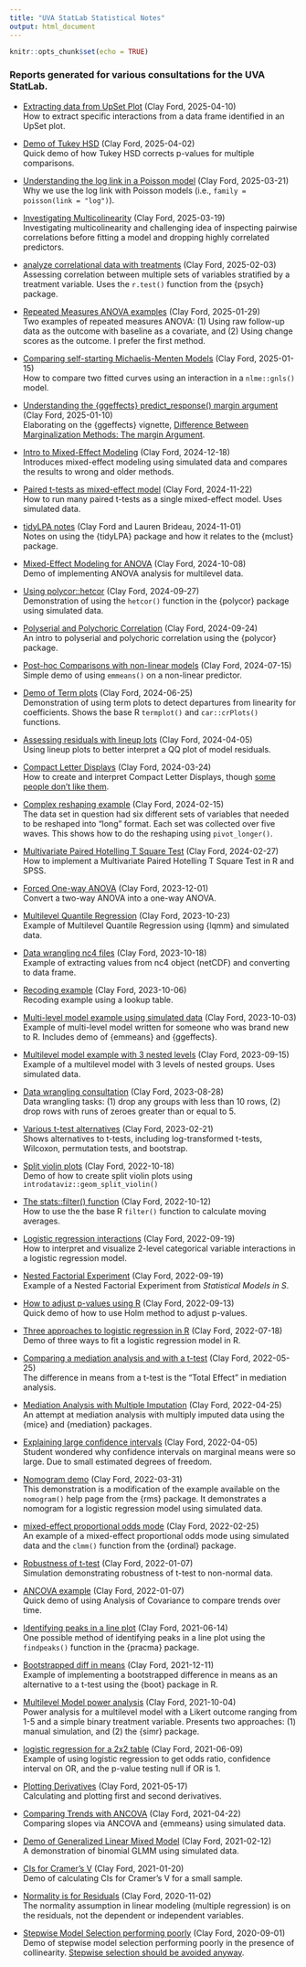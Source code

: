 ```yaml
---
title: "UVA StatLab Statistical Notes"
output: html_document
---
```


```r
knitr::opts_chunk$set(echo = TRUE)
```

###  Reports generated for various consultations for the UVA StatLab.

- [Extracting data from UpSet Plot](extract_data_upset_plot.html) (Clay Ford, 2025-04-10)     
How to extract specific interactions from a data frame identified in an UpSet plot.

- [Demo of Tukey HSD](tukey_hsd_demo.html) (Clay Ford, 2025-04-02)    
Quick demo of how Tukey HSD corrects p-values for multiple comparisons.

- [Understanding the log link in a Poisson model](glm_families_and_links.html) (Clay Ford, 2025-03-21)    
Why we use the log link with Poisson models (i.e., `family = poisson(link = "log")`).

- [Investigating Multicolinearity](investigating_multicollinearity.html) (Clay Ford, 2025-03-19)   
Investigating multicolinearity and challenging idea of inspecting pairwise correlations before fitting a model and dropping highly correlated predictors.

- [analyze correlational data with treatments](Correlational_Analysis_in_R.html) (Clay Ford, 2025-02-03)     
Assessing correlation between multiple sets of variables stratified by a treatment variable. Uses the `r.test()` function from the {psych} package.


- [Repeated Measures ANOVA examples](Correlational_Analysis_in_R.html) (Clay Ford, 2025-01-29)     
Two examples of repeated measures ANOVA: (1) Using raw follow-up data as the outcome with baseline as a covariate, and (2) Using change scores as the outcome. I prefer the first method. 


- [Comparing self-starting Michaelis-Menten Models](compare_gpp_models.html) (Clay Ford, 2025-01-15)      
How to compare two fitted curves using an interaction in a `nlme::gnls()` model.

- [Understanding the {ggeffects} predict_response() margin argument](ggeffects_margin_argument.html) (Clay Ford, 2025-01-10)    
Elaborating on the {ggeffects} vignette, [Difference Between Marginalization Methods: The margin Argument](https://strengejacke.github.io/ggeffects/articles/technical_differencepredictemmeans.html).

- [Intro to Mixed-Effect Modeling](intro_mixed_effect_modeling.html) (Clay Ford, 2024-12-18)     
Introduces mixed-effect modeling using simulated data and compares the results to wrong and older methods. 


- [Paired t-tests as mixed-effect model](paired_t_test_as_model.html) (Clay Ford, 2024-11-22)     
How to run many paired t-tests as a single mixed-effect model. Uses simulated data. 

- [tidyLPA notes](tidyLPA.html) (Clay Ford and Lauren Brideau, 2024-11-01)    
Notes on using the {tidyLPA} package and how it relates to the {mclust} package.


- [Mixed-Effect Modeling for ANOVA](mixed-effect_ANOVA.html) (Clay Ford, 2024-10-08)     
Demo of implementing ANOVA analysis for multilevel data. 

- [Using polycor::hetcor](using_polycor_hetcor.html) (Clay Ford, 2024-09-27)      
Demonstration of using the `hetcor()` function in the {polycor} package using simulated data.


- [Polyserial and Polychoric Correlation](polychoric_and_polyserial_correlations.html) (Clay Ford, 2024-09-24)      
An intro to polyserial and polychoric correlation using the {polycor} package. 


- [Post-hoc Comparisons with non-linear models](non_linear_mlm_with_comparisons.html) (Clay Ford, 2024-07-15)      
Simple demo of using `emmeans()` on a non-linear predictor.

- [Demo of Term plots](term_plots.html) (Clay Ford, 2024-06-25)     
Demonstration of using term plots to detect departures from linearity for coefficients. Shows the base R `termplot()` and `car::crPlots()` functions.


- [Assessing residuals with lineup lots](assessing_residuals.html) (Clay Ford, 2024-04-05)      
Using lineup plots to better interpret a QQ plot of model residuals. 

- [Compact Letter Displays](cld.html) (Clay Ford, 2024-03-24)    
How to create and interpret Compact Letter Displays, though [some people don't like them](https://stats.stackexchange.com/questions/275832/interpreting-compact-letter-displays-and-tukey-multiple-comparisons-from-glmm#comment829280_275832).

- [Complex reshaping example](complex_reshaping_example.html) (Clay Ford, 2024-02-15)      
The data set in question had six different sets of variables that needed to be reshaped into “long” format. Each set was collected over five waves. This shows how to do the reshaping using `pivot_longer()`.

- [Multivariate Paired Hotelling T Square Test](Multivariate_Paired_T_Test.html) (Clay Ford, 2024-02-27)      
How to implement a Multivariate Paired Hotelling T Square Test in R and SPSS.

- [Forced One-way ANOVA](forced_oneway_anova.html) (Clay Ford, 2023-12-01)    
Convert a two-way ANOVA into a one-way ANOVA.

- [Multilevel Quantile Regression](multilevel_quantile_regression.html) (Clay Ford, 2023-10-23)      
Example of Multilevel Quantile Regression using {lqmm} and simulated data. 


- [Data wrangling nc4 files](dw_nc4_files.html) (Clay Ford, 2023-10-18)     
Example of extracting values from nc4 object (netCDF) and converting to data frame.


- [Recoding example](recoding_example.html) (Clay Ford, 2023-10-06)       
Recoding example using a lookup table.

- [Multi-level model example using simulated data](example_analysis.html) (Clay Ford, 2023-10-03)    
Example of multi-level model written for someone who was brand new to R. Includes demo of {emmeans} and {ggeffects}.

- [Multilevel model example with 3 nested levels](multilevel_model_example.html) (Clay Ford, 2023-09-15)     
Example of a multilevel model with 3 levels of nested groups. Uses simulated data.


- [Data wrangling consultation](consultation_summary_2023-08-28.html) (Clay Ford, 2023-08-28)     
Data wrangling tasks: (1) drop any groups with less than 10 rows, (2) drop rows with runs of zeroes greater than or equal to 5.

- [Various t-test alternatives](statistical_analysis_approaches.html) (Clay Ford, 2023-02-21)      
Shows alternatives to t-tests, including log-transformed t-tests, Wilcoxon, permutation tests, and bootstrap. 


- [Split violin plots](split_violin_plots.html) (Clay Ford, 2022-10-18)     
Demo of how to create split violin plots using `introdataviz::geom_split_violin()`

- [The stats::filter() function](stats_filter_function.html) (Clay Ford, 2022-10-12)      
How to use the the base R `filter()` function to calculate moving averages.

- [Logistic regression interactions](logistic_regression_interactions.html) (Clay Ford, 2022-09-19)      
How to interpret and visualize 2-level categorical variable interactions in a logistic regression model.

- [Nested Factorial Experiment](nested_anova.html) (Clay Ford, 2022-09-19)     
Example of a Nested Factorial Experiment from _Statistical Models in S_.

- [How to adjust p-values using R](adjusted_pvalues_in_R.html) (Clay Ford, 2022-09-13)      
Quick demo of how to use Holm method to adjust p-values.


- [Three approaches to logistic regression in R](three_approaches_to_logistic_regression_in_R.html) (Clay Ford, 2022-07-18)    
Demo of three ways to fit a logistic regression model in R. 

- [Comparing a mediation analysis and with a t-test](mediation_analysis_ttest.html) (Clay Ford, 2022-05-25)       
The difference in means from a t-test is the “Total Effect” in mediation analysis.


- [Mediation Analysis with Multiple Imputation](MA_with_MI.html) (Clay Ford, 2022-04-25)      
An attempt at mediation analysis with multiply imputed data using the {mice} and {mediation} packages. 

- [Explaining large confidence intervals](large_CIs.html) (Clay Ford, 2022-04-05)      
Student wondered why confidence intervals on marginal means were so large. Due to small estimated degrees of freedom. 


- [Nomogram demo](nomogram_demo.html) (Clay Ford, 2022-03-31)     
This demonstration is a modification of the example available on the `nomogram()` help page from the {rms} package. It demonstrates a nomogram for a logistic regression model using simulated data.

- [mixed-effect proportional odds mode](simulate_analysis.html) (Clay Ford, 2022-02-25)       
An example of a mixed-effect proportional odds mode using simulated data and the `clmm()` function from the {ordinal} package.

- [Robustness of t-test](robustness_of_t-test.html) (Clay Ford, 2022-01-07)    
Simulation demonstrating robustness of t-test to non-normal data.


- [ANCOVA example](ancova_example.html) (Clay Ford, 2022-01-07)     
Quick demo of using Analysis of Covariance to compare trends over time.

- [Identifying peaks in a line plot](finding_peaks.html) (Clay Ford, 2021-06-14)     
One possible method of identifying peaks in a line plot using the `findpeaks()` function in the {pracma} package.


- [Bootstrapped diff in means](bootstrap_example.html) (Clay Ford, 2021-12-11)      
Example of implementing a bootstrapped difference in means as an alternative to a t-test using the {boot} package in R.


- [Multilevel Model power analysis](power_analysis_simulation.html) (Clay Ford, 2021-10-04)     
Power analysis for a multilevel model with a Likert outcome ranging from 1-5 and a simple binary treatment variable. Presents two approaches: (1) manual simulation, and (2) the {simr} package.


- [logistic regression for a 2x2 table](logistic_regression_example.html) (Clay Ford, 2021-06-09)      
Example of using logistic regression to get odds ratio, confidence interval on OR, and the p-value testing null if OR is 1.


- [Plotting Derivatives](plot_derivatives.html) (Clay Ford, 2021-05-17)      
Calculating and plotting first and second derivatives.

- [Comparing Trends with ANCOVA](comparing_slopes.html) (Clay Ford, 2021-04-22)    
Comparing slopes via ANCOVA and {emmeans} using simulated data.

- [Demo of Generalized Linear Mixed Model](glmm.html) (Clay Ford, 2021-02-12)    
A demonstration of binomial GLMM using simulated data.

- [CIs for Cramer's V](cramers_v.html) (Clay Ford, 2021-01-20)    
Demo of calculating CIs for Cramer's V for a small sample.

- [Normality is for Residuals](normality_is_for_residuals.html) (Clay Ford, 2020-11-02)     
The normality assumption in linear modeling (multiple regression) is on the residuals, not the dependent or independent variables.

- [Stepwise Model Selection performing poorly](stepwise_simulation.html) (Clay Ford, 2020-09-01)     
Demo of stepwise model selection performing poorly in the presence of collinearity. [Stepwise selection should be avoided anyway](https://discourse.datamethods.org/t/reference-collection-to-push-back-against-common-statistical-myths/1787#p-4596-stepwise-variable-selection-dont-do-it-7).